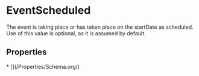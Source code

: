   
# EventScheduled

The event is taking place or has taken place on the startDate as scheduled. Use of this value is optional, as it is assumed by default.

## Properties

<Grid>
* [](/Properties/Schema.org/)
</Grid>

